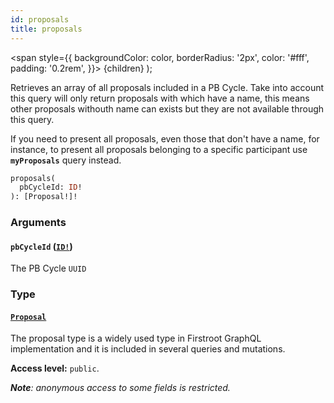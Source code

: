 ```yaml
---
id: proposals
title: proposals
---
```


<span
style={{
      backgroundColor: color,
      borderRadius: '2px',
      color: '#fff',
      padding: '0.2rem',
    }}>
{children}
</span>
);

Retrieves an array of all proposals included in a PB Cycle. Take into account this query will only return proposals with which have a name, this means other proposals withouth name can exists but they are not available through this query.

If you need to present all proposals, even those that don't have a name, for instance, to present all proposals belonging to a specific participant use **`myProposals`** query instead.

```graphql
proposals(
  pbCycleId: ID!
): [Proposal!]!

```

### Arguments

#### `pbCycleId` ([`ID!`](/docs/api/scalars/id))

The PB Cycle `UUID`

### Type

#### [`Proposal`](/docs/api/objects/proposal)

The proposal type is a widely used type in Firstroot GraphQL implementation and it is included in several queries and mutations.

**Access level:** `public`.

_**Note**: anonymous access to some fields is restricted._

